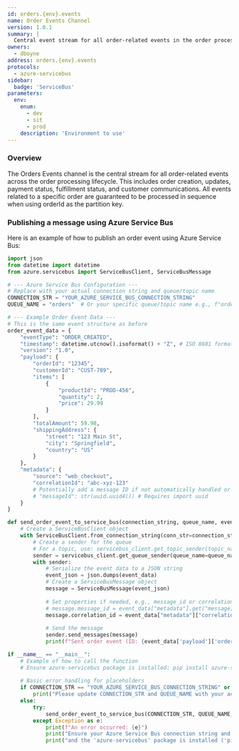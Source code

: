 ```yaml
---
id: orders.{env}.events
name: Order Events Channel
version: 1.0.1
summary: |
  Central event stream for all order-related events in the order processing lifecycle
owners:
  - dboyne
address: orders.{env}.events
protocols: 
  - azure-servicebus
sidebar:
  badge: 'ServiceBus'
parameters:
  env:
    enum:
      - dev
      - sit
      - prod
    description: 'Environment to use'
---
```


### Overview
The Orders Events channel is the central stream for all order-related events across the order processing lifecycle. This includes order creation, updates, payment status, fulfillment status, and customer communications. All events related to a specific order are guaranteed to be processed in sequence when using orderId as the partition key.

<ChannelInformation />

### Publishing a message using Azure Service Bus

Here is an example of how to publish an order event using Azure Service Bus:

```python
import json
from datetime import datetime
from azure.servicebus import ServiceBusClient, ServiceBusMessage

# --- Azure Service Bus Configuration ---
# Replace with your actual connection string and queue/topic name
CONNECTION_STR = "YOUR_AZURE_SERVICE_BUS_CONNECTION_STRING"
QUEUE_NAME = "orders"  # Or your specific queue/topic name e.g., f"orders.{env}.events"

# --- Example Order Event Data ---
# This is the same event structure as before
order_event_data = {
    "eventType": "ORDER_CREATED",
    "timestamp": datetime.utcnow().isoformat() + "Z", # ISO 8601 format with Z for UTC
    "version": "1.0",
    "payload": {
        "orderId": "12345",
        "customerId": "CUST-789",
        "items": [
            {
                "productId": "PROD-456",
                "quantity": 2,
                "price": 29.99
            }
        ],
        "totalAmount": 59.98,
        "shippingAddress": {
            "street": "123 Main St",
            "city": "Springfield",
            "country": "US"
        }
    },
    "metadata": {
        "source": "web_checkout",
        "correlationId": "abc-xyz-123"
        # Potentially add a message ID if not automatically handled or for specific tracking
        # "messageId": str(uuid.uuid4()) # Requires import uuid
    }
}

def send_order_event_to_service_bus(connection_string, queue_name, event_data):
    # Create a ServiceBusClient object
    with ServiceBusClient.from_connection_string(conn_str=connection_string) as servicebus_client:
        # Create a sender for the queue
        # For a topic, use: servicebus_client.get_topic_sender(topic_name=queue_name)
        sender = servicebus_client.get_queue_sender(queue_name=queue_name)
        with sender:
            # Serialize the event data to a JSON string
            event_json = json.dumps(event_data)
            # Create a ServiceBusMessage object
            message = ServiceBusMessage(event_json)
            
            # Set properties if needed, e.g., message_id or correlation_id
            # message.message_id = event_data["metadata"].get("messageId")
            message.correlation_id = event_data["metadata"]["correlationId"]
            
            # Send the message
            sender.send_messages(message)
            print(f"Sent order event (ID: {event_data['payload']['orderId']}) to Azure Service Bus queue: {queue_name}")

if __name__ == "__main__":
    # Example of how to call the function
    # Ensure azure-servicebus package is installed: pip install azure-servicebus
    
    # Basic error handling for placeholders
    if CONNECTION_STR == "YOUR_AZURE_SERVICE_BUS_CONNECTION_STRING" or QUEUE_NAME == "YOUR_QUEUE_NAME":
        print("Please update CONNECTION_STR and QUEUE_NAME with your actual Azure Service Bus details.")
    else:
        try:
            send_order_event_to_service_bus(CONNECTION_STR, QUEUE_NAME, order_event_data)
        except Exception as e:
            print(f"An error occurred: {e}")
            print("Ensure your Azure Service Bus connection string and queue name are correct,")
            print("and the 'azure-servicebus' package is installed ('pip install azure-servicebus').")